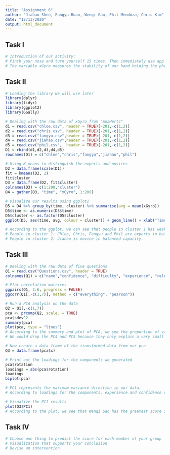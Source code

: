 ```yaml
---
title: "Assignment 6"
author: "Jiahao Shen, Fangyu Ruan, Wenqi Gao, Phil Mendoza, Chris Kim"
date: "12/13/2020"
output: html_document
---
```


## Task I
```r
# Introduction of our activity: 
# Pinch your nose and turn yourself 15 times. Then immediately use app called "AnaHertz" to record the information of our balanced capacity in 10 seconds. The app could automatically set the time so the data collected is accurate.
# The variable xGyro measures the stability of our hand holding the phone. It is concrete, continuous and countable. And some members of the group are experts and some are novices.
```

## Task II
```r
# Loading the library we will use later
library(dplyr)
library(tidyr)
library(ggplot2)
library(GGally)

# Dealing with the raw data of xGyro from "AnaHertz"
d1 = read.csv("chloe.csv", header = TRUE)[-201,-c(1,2)]
d2 = read.csv("chris.csv", header = TRUE)[-201,-c(1,2)]
d3 = read.csv("fangyu.csv",header = TRUE)[-201,-c(1,2)]
d4 = read.csv("jiahao.csv",header = TRUE)[-201,-c(1,2)]
d5 = read.csv("phil.csv",  header = TRUE)[-201,-c(1,2)]
D1 = rbind(d1,d2,d3,d4,d5)
rownames(D1) = c("chloe","chris","fangyu","jiahao","phil")

# Using K-means to distinguish the experts and novices
D2 = data.frame(scale(D1))
fit = kmeans(D2, 2)
fit$cluster
D3 = data.frame(D2, fit$cluster)
colnames(D3) = c(1:200,"cluster")
D4 = gather(D3, "time", "xGyro", 1:200)

# Visualize our results using ggplot2
D5 = D4 %>% group_by(time, cluster) %>% summarise(avg = mean(xGyro))
D5$time <- as.numeric(D5$time)
D5$cluster <- as.factor(D5$cluster)
ggplot(D5, aes(time, avg, colour = cluster)) + geom_line() + xlab("Time") + ylab("Average xGyro")

# According to the ggplot, we can see that people in cluster 1 has weaker swings in average xGyro, which means he or she is more stable than those in cluster 1.
# People in cluster 1: Chloe, Chris, Fangyu and Phil are experts in balanced capacity.
# People in cluster 2: Jiahao is novice in balanced capacity.
```

## Task III
```r
# Dealing with the raw data of five questions
Q1 = read.csv("Questions.csv", header = TRUE)
colnames(Q1) = c("name","confidence", "difficulty", "experience", "relevance", "dazzling", "gender")

# Plot correlation matrices
ggpairs(Q1, 2:6, progress = FALSE)
ggcorr(Q1[,-c(1,7)], method = c("everything", "pearson"))

# Run a PCA analysis on the data
Q2 = Q1[,-c(1,7)]
pca <- prcomp(Q2, scale. = TRUE)
pca$sdev^2
summary(pca)
plot(pca, type = "lines")
# According to the summary and plot of PCA, we see the proportion of variance of each principle component. 
# We would drop the PC4 and PC5 because they only explain a very small proportion of variance.

# Now create a data frame of the transformed data from our pca
Q3 = data.frame(pca$x)

# Print out the loadings for the components we generated
pca$rotation
loadings = abs(pca$rotation)
loadings
biplot(pca)

# PC1 represents the maximum variance direction in our data.
# According to loadings for the components, experience and confidence variables are the greatest contributor to PC1. Thus, PC1 might represents people's past experience with this activity and related confidence.

# Visualize the PC1 results
plot(Q3$PC1)
# According to the plot, we see that Wenqi Gao has the greatest score in PC1 while Jiahao Shen has the lowest score in PC1. It means that Wenqi Gao is the most confident people in balancing ability in our group and also has the most experience with this balancing activity in five years while Jiahao Shen is on the contrary.
```

## Task IV
```r
# Choose one thing to predict the score for each member of your group 
# Visualization that supports your conclusion
# Devise an intervention
```

